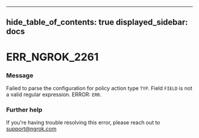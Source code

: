 

---
hide_table_of_contents: true
displayed_sidebar: docs
---


# ERR_NGROK_2261

### Message
Failed to parse the configuration for policy action type `TYP`.
Field `FIELD` is not a valid regular expression.
ERROR: `ERR`.

<ErrorDetails />



### Further help
If you're having trouble resolving this error, please reach out to [support@ngrok.com](mailto:support@ngrok.com?subject=Help%20with%20ERR_NGROK_2261)

